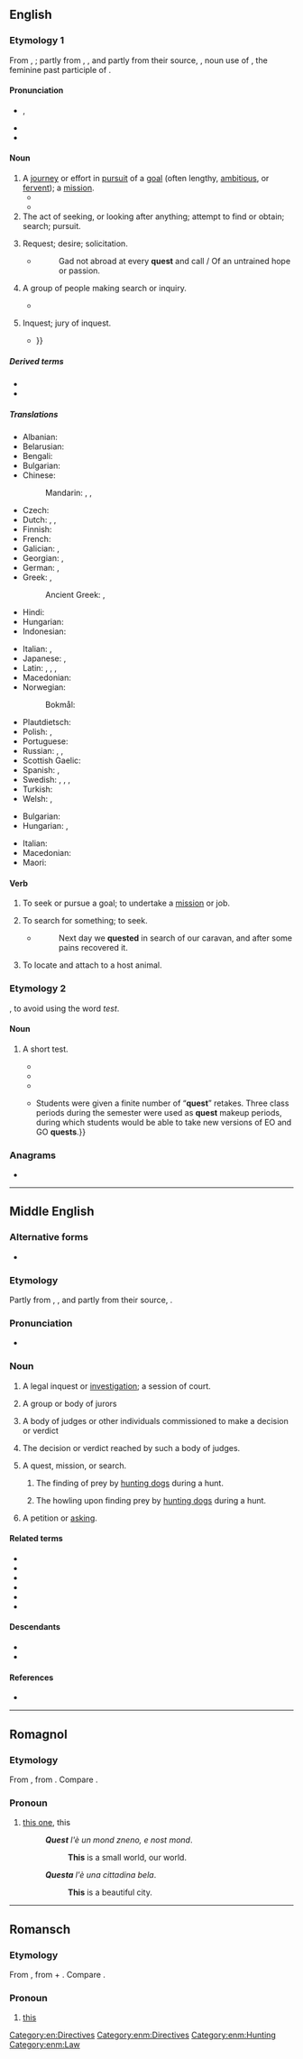 {{also|Quest|QUEST|quest'}}
==English==
{{wikipedia}}

===Etymology 1===
From {{inh|en|enm|quest}}, {{m|enm|queste}}; partly from {{der|en|xno|queste}}, {{der|en|fro|queste||acquisition, search, hunt}}, and partly from their source, {{der|en|la|quaesta||tribute, tax, inquiry, search}}, noun use of {{m|la|quaesita}}, the feminine past participle of {{m|la|quaerere||to ask, seek}}.

====Pronunciation====
* {{IPA|en|/kwɛst/}}, {{enPR|kwĕst}}
* {{audio|en|en-us-quest.ogg|Audio (US)}}
* {{rhymes|en|ɛst|s=1}}

====Noun====
{{en-noun}}

# A [[journey]] or effort in [[pursuit]] of a [[goal]] (often lengthy, [[ambitious]], or [[fervent]]); a [[mission]].
#* {{RQ:Shakespeare King Lear|I|i|passage=Cease your '''quest''' of love.}}
#* {{quote-journal|en|date=2013-01|author=Katie L. Burke| title=Ecological Dependency| volume=101| issue=1| page=64| magazine={{w|American Scientist}}| url= http://www.americanscientist.org/bookshelf/pub/ecological-dependency| passage=In his first book since the 2008 essay collection ''Natural Acts: A Sidelong View of Science and Nature'', David Quammen looks at the natural world from yet another angle: the search for the next human pandemic, what epidemiologists call “the next big one.” His '''quest''' leads him around the world to study a variety of suspect zoonoses—animal-hosted pathogens that infect humans.}}
# The act of seeking, or looking after anything; attempt to find or obtain; search; pursuit.
#: {{ux|en|to rove in '''quest''' of game, of a lost child, of property, etc.}}
# {{lb|en|obsolete}} Request; desire; solicitation.
#* {{RQ:Herbert Temple}}
#*: Gad not abroad at every '''quest''' and call / Of an untrained hope or passion.
# {{lb|en|obsolete}} A group of people making search or inquiry.
#* {{RQ:Shakespeare Othello|I|ii|passage=The senate hath sent about three several '''quests''' to search you out.}}
# {{lb|en|obsolete}} Inquest; jury of inquest.
#* {{RQ:Shakespeare Sonnets|46|text=To 'cide this title is impanneled <br> A '''quest''' of thoughts, all tenants to the heart, <br> And by their verdict is determined <br> The clear eye's moiety and the dear heart's part {{...}}}}

=====Derived terms=====
* {{l|en|sidequest}}
* {{l|en|question}}

=====Translations=====
{{trans-top|journey or effort in pursuit of a goal}}
* Albanian: {{t+|sq|kërkim}}
* Belarusian: {{t|be|пошук|sc=Cyrl}}
* Bengali: {{t|bn|তলাশ|tr=tôlaś}}
* Bulgarian: {{t+|bg|дирене|n}}
* Chinese:
*: Mandarin: {{t+|cmn|探索|tr=tànsuǒ|sc=Hani}}, {{t+|cmn|尋求|sc=Hani}}, {{t+|cmn|寻求|tr=xúnqiú|sc=Hani}}
* Czech: {{t+|cs|výprava|f}}
* Dutch: {{t+|nl|queeste|f}} {{qualifier|dated}}, {{t+|nl|zoektocht|m}}, {{t|nl|streeftocht|m}}
* Finnish: {{t+|fi|etsintä}}
* French: {{t+|fr|quête|f}}
* Galician: {{t|gl|busca|f}}, {{t+|gl|procura|f}}
* Georgian: {{t+|ka|ძებნა}}, {{t|ka|კვესტი}}
* German: {{t+|de|Suche|f}}, {{t|de|Queste|f}}
* Greek: {{t+|el|αναζήτηση|f}}, {{t+|el|έρανος|m}}
*: Ancient Greek: {{t|grc|ἀναζήτησις |f}}, {{t|grc|ἔρανος|m}}
* Hindi: {{t|hi|फ़िराक़}}
* Hungarian: {{t+|hu|küldetés}}
* Indonesian: {{t+|id|pencarian}}
{{trans-mid}}
* Italian: {{t+|it|missione|f}}, {{t+|it|impresa|f}}
* Japanese: {{t+|ja|探索|tr=たんさく, tansaku|sc=Jpan}}, {{t+|ja|探求|tr=たんきゅう, tankyū|sc=Jpan}}
* Latin: {{t|la|indāgātiō|f}}, {{t|la|investīgātiō|f}}, {{t|la|inquīsītiō|f}}, {{t|la|scrūtātiō|f}}
* Macedonian: {{t|mk|по́трага|f}}
* Norwegian:
*: Bokmål: {{t|nb|søken}}
* Plautdietsch: {{t|pdt|Jeforsch|m}}
* Polish: {{t+|pl|poszukiwanie|n}}, {{t+|pl|poszukiwania|p}}
* Portuguese: {{t+|pt|busca|f}}
* Russian: {{t+|ru|по́иск|m}}, {{t+|ru|поиск|alt=по́иски|m-p}}, {{t+|ru|квест|m}}
* Scottish Gaelic: {{t|gd|sireadh|m}}
* Spanish: {{t+|es|búsqueda|f}}, {{t+|es|esfuerzo|f}}
* Swedish: {{t+|sv|resa|c}}, {{t+|sv|uppdrag|n}}, {{t+|sv|mål|n}}, {{t+|sv|strävan|c}}
* Turkish: {{t+|tr|arama}}
* Welsh: {{t|cy|cwest|m}}, {{t|cy|cwestau|m-p}}
{{trans-bottom}}

{{trans-top|search}}
* Bulgarian: {{t+|bg|търсене|n}}
* Hungarian: {{t+|hu|keresés}}, {{t+|hu|kutatás}}
{{trans-mid}}
* Italian: {{t+|it|ricerca|f}}
* Macedonian: {{t|mk|ба́рање|n}}
* Maori: {{t|mi|kimihanga}}
{{trans-bottom}}

====Verb====
{{en-verb}}

# {{lb|en|intransitive}} To seek or pursue a goal; to undertake a [[mission]] or job.
# {{lb|en|transitive}} To search for something; to seek.
#* {{RQ:Herbert Persia}}
#*: Next day we '''quested''' in search of our caravan, and after some pains recovered it.
# {{lb|en|entomology|of a tick}} To locate and attach to a host animal.

===Etymology 2===
{{blend|en|quiz|test}}, to avoid using the word ''test''.

====Noun====
{{en-noun}}

# {{lb|en|education}} A short test.
#* {{quote-newsgroup|en|url=https://groups.google.com/g/alt.music.ash/c/6xo-c7mqV_4/m/MaRqY1HSz_kJ|title=3rd per|group=alt.music.ash|author=bill kao|date=20 Mar 1998|passage=I had a calculus '''quest''' (not a quiz or a test, but somewhere in between...) it was on limits, and l'hopital's rule...}}
#* {{quote-newsgroup|en|url=https://groups.google.com/g/alt.coffee.clutch/c/SFzzEhwOO5E/m/WKqGTluKRd0J|title=Weekly Diary Third Semester #4|group=alt.coffee.clutch|author=Kathy|date=24 Sept 2004|passage=However took a '''quest''', quiz/test combination that this math progrm{{SIC}} uses, and got ten out of ten on it!}}
#* {{quote-journal|en|url=https://www.tandfonline.com/doi/full/10.1080/87567555.2015.1028019|title=Learning Through Questing, Not Testing|journal={{w|College Teaching}}|author=Kathleen Gibson-Dee|publisher={{w|Taylor & Francis}}|issn=8756-7555|year=2015|volume=63|issue=3|page=133|passage='''Quests''', bigger than quizzes and smaller than tests, consist of around 10 questions worth 2 points each, designed to take about 30–40 minutes.}}
#* {{quote-journal|en|url=https://pubs.acs.org/doi/abs/10.1021/acs.jchemed.6b01000|title=ConfChem conference on select 2016 BCCE presentations|journal={{w|Journal of Chemical Education}}|author=Joshua Ring|publisher={{w|ACS Publications}}|issn=0021-9584|year=2017|volume=94|issue=12|pages=2005–2006|passage=Most outcomes were assessed with 10 min, single-page, five-question quizzes/tests (“'''quests'''”) given at the beginning of class, followed immediately with a brief discussion of the correct answers; mastery could be demonstrated by the student with four of five complete, correct answers (with no partial credit). {{...}} Students were given a finite number of “'''quest'''” retakes. Three class periods during the semester were used as '''quest''' makeup periods, during which students would be able to take new versions of EO and GO '''quests'''.}}

===Anagrams===
* {{anagrams|en|a=eqstu|usteq}}

[[Category:en:Directives]]
{{C|en|Plot devices}}
----

==Middle English==

===Alternative forms===
* {{alter|enm|queste|qwest|qwhest}}

===Etymology===
Partly from {{bor|enm|xno|queste}}, {{bor|enm|fro|queste}}, and partly from their source, {{bor|enm|la|quaesta}}.

===Pronunciation===
* {{IPA|enm|/ˈkwɛst(ə)/}}

===Noun===
{{enm-noun|pl=questes}}

# {{lb|enm|Late ME}} A legal inquest or [[investigation]]; a session of court.
# {{lb|enm|Late ME}} A group or body of jurors
# {{lb|enm|rare}} A body of judges or other individuals commissioned to make a decision or verdict
# {{lb|enm|rare}} The decision or verdict reached by such a body of judges.
# {{lb|enm|rare}} A quest, mission, or search.
## {{lb|enm|rare}} The finding of prey by [[hunting dogs]] during a hunt.
## {{lb|enm|rare|Late ME}} The howling upon finding prey by [[hunting dogs]] during a hunt.
# {{lb|enm|rare|Late ME}} A petition or [[asking]].

====Related terms====
* {{l|enm|conquest}}
* {{l|enm|enquest}}
* {{l|enm|questen}}
* {{l|enm|questioun}}
* {{l|enm|questor}}
* {{l|enm|request}}

====Descendants====
* {{desc|en|quest}}
* {{desc|sco|quest}}

====References====
* {{R:MED Online|entry=quest(e |pos=n |id=MED30797 |accessdate=2018-06-2}}

[[Category:enm:Directives]]
[[Category:enm:Hunting]]
[[Category:enm:Law]]

----

==Romagnol==

===Etymology===
From {{inh|rgn|VL.||*eccu istu}}, from {{inh|rgn|la|eccum}} {{m|la|istum}}. Compare {{cog|it|questo}}.

===Pronoun===
{{head|rgn|pronoun|feminine singular|questa}}

# [[this one]], this
#: '''''Quest''' l'è un mond zneno, e nost mond''.
#:: '''This''' is a small world, our world.
#: '''''Questa''' l'è una cittadina bela''.
#:: '''This''' is a beautiful city.

----

==Romansch==

===Etymology===
From {{inh|rm|VL.|*eccum iste}}, from {{inh|rm|la|eccum}} + {{m|la|iste}}. Compare {{cog|it|questo}}.

===Pronoun===
{{head|rm|pronouns}}

# [[this]]